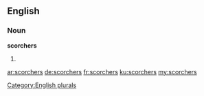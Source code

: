 ==English==

===Noun===
'''scorchers'''

# {{plural of|scorcher}}

[[Category:English plurals]]

[[ar:scorchers]]
[[de:scorchers]]
[[fr:scorchers]]
[[ku:scorchers]]
[[my:scorchers]]